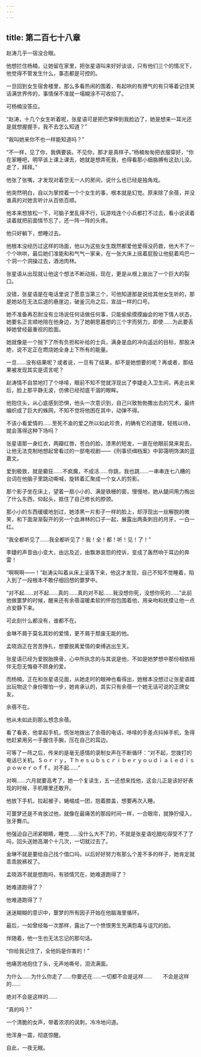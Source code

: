 ```yaml
---
---
---
```

title: 第二百七十八章
---




赵涛几乎一宿没合眼。

他想拦住杨楠，让她留在家里，把张星语叫来好好谈谈，只有他们三个的情况下，他觉得不管发生什么，事态都是可控的。

一旦回到女生宿舍楼里，那么多看热闹的围着，有起哄的有撩气的有只等着记住笑话满世界传的，事情保不准就一塌糊涂不可收拾了。

可杨楠没答应。

“赵涛，十几个女生听着呢，张星语可是把巴掌伸到我脸边了，她是想来一耳光还是就想握握手，我不去怎么知道？”

“我叫她来你不也一样能知道吗？”

“不一样，见了你，我俩要装。不见你，那才是真样子。”杨楠匆匆把衣服穿好，“你在家睡吧，明早该上课上课去，她就是想弄死我，也得看那小细胳膊有这劲儿没。走了，拜拜。”

他张了张嘴，才发现对着空无一人的房间，说什么也已经是独角戏。

他突然明白，自以为掌控着一个个女生的事，根本就是幻觉。原来除了余蓓，并没谁真的对她言听计从百依百顺。

他本来想放松一下，可脑子里乱得不行，玩游戏连个小兵都打不过去，看小说读着读着就把前面情节忘了，还一阵一阵的头疼。

他只好躺下，想睡过去。

他根本没经历过这样的场面，他以为这些女生既然都爱他爱得没药救，他大不了一个个哄哄，最后她们准能和和气气一家亲，在一张大床上摇着屁股让他挺着鸡巴一个洞一个洞操过去，酒池肉林。

张星语从出现就让他这个想法不断动摇，现在，更是从根上崩出了一个巨大的裂口。

没错，张星语是在电话里说了愿意当第三个，可他知道那是说给其他女生听的，那是她站在无法后退的悬崖边，破釜沉舟之后，宣战一样的口号。

她不准备再忍耐没有立场说任何话做任何事，只能偷偷摸摸幽会的地下情人状态，她要名正言顺地陪在他身边，为了她朝思暮想的三个字而努力，即使……为此要丢掉她曾经最重视的脸面。

她就像是一个抛下了所有负担和补给的士兵，满身是血的冲向遥远的目标，那股决绝，说不定正在燃烧她全身上下所有的能量。

一旦……没有结果呢？或者说，一旦有了结果，却不是她想要的呢？再或者，那结果被发现其实是谎言呢？

赵涛情不自禁地打了个哆嗦，眼前不知不觉就浮现出了李婕走入卫生间，再走出来后，脸上那平静无波，仿佛已经彻底干涸的眼眸。

他抱住头，从心底感到恐惧，他头一次意识到，自己兴致勃勃撒出去的咒术，最终编织成了巨大的蛛网，不知不觉将他困在其中，动弹不得。

不该小看爱情的……至死不渝的爱之所以如此珍贵，的确有它的道理，轻贱以待，就会落得这种下场吗？

张星语那一身红衣，两瓣红唇，苍白的脸，漆黑的短发，一直在他眼前晃来晃去，让他无法克制地想起曾看过的一部电视剧——《刑事侦缉档案》中郭蔼明饰演的蓝嘉文。

爱到极致，就是癫狂……不疯魔，不成活……你跳，我也跳……一串串连七八糟的台词在他脑子里跳动嘶喊，旋转着汇聚成一个女人的剪影。

那个影子坐在床上，望着一扇小小的、满是铁栅的窗，慢慢地，她从腿间用力掏出了什么东西，仰起头，抵住了自己修长的脖颈。

那小小的东西缓缓地划过，她漆黑一片影子一样的脸上，却浮现出一丝解脱的微笑，和下面渐渐裂开的另一个血淋林的口子一起，展露出两条刺目的月牙，一白一红。

“我全都听见了……我全都听见了！我！全！都！听！见！了！”

李婕的声音由小变大，由远及近，由飘渺哀怨的控诉，变成了轰然响于耳边的奔雷！

“啊啊啊——！”赵涛尖叫着从床上滚落下来，他这才发现，自己不知不觉睡着，陷入到了一段根本不敢仔细回想的噩梦中。

“对不起……对不起……真的……真的对不起……我没想你死，没想你死的……”此前他做噩梦的时候，醒来还有余蓓温暖柔软的怀抱包围着他，用亲吻和抚摸让他一点点安静下来。

可此刻什么都没有，谁都不在。

金琳不屑于莫名其妙的爱情，更不屑于颓废无能的他。

孟晓涵正在苦苦挣扎，想要脱离爱情的束缚逃出生天。

张星语已经为爱脱胎换骨，心中所执念的与其说是他，不如是她梦想中那份相依相伴无怨无悔奋不顾身的爱。

而杨楠，正在和张星语见面，从她走时的眼神也看得出，她根本没想过让张星语踏出玩物这个身份哪怕一步，她肯承认的，其实只有余蓓一个她无话可说的正牌女友。

余蓓不在。

他从未如此刻那么想念余蓓。

看了看表，他拿起手机，慌张地拨出了余蓓的电话，哆嗦的手差点抖掉手机，急得他赶紧用另一手握住手腕，压在自己的耳边。

可等了一阵之后，传来的是毫无感情的录制女声在不断循环：“对不起，您拨打的电话已关机。Ｓｏｒｒｙ，Ｔｈｅｓｕｂｓｃｒｉｂｅｒｙｏｕｄｉａｌｅｄｉｓｐｏｗｅｒｏｆｆ。对不起……”

对啊……六月就要高考了，她一个复读生，五一还想来找他，这会儿正是该好好表现的时候，手机哪里还敢开。

他放下手机，拉起被子，蜷缩成一团，抱着膝盖，想要再次入睡。

可噩梦还是不肯放过他，就像在最痛苦的那段时间一样，一合眼帘，就狰狞侵入，张牙舞爪。

他强迫自己闭紧眼睛，睡觉……没什么大不了的，不就是张星语吃醋吃得受不了了吗，回头送她高潮个十几次，一切就过去了。

金琳不就是要给自己找个借口吗，以后好好努力有那么个差不多的样子，她肯定就乖乖脱裤衩了。

孟晓涵不就是想跑吗，有锁情咒在，她难道跑得了？

她难道跑得了？

他难道跑得了？

迷迷糊糊的意识中，噩梦的所有因子开始在他脑海里循环。

最后，一如曾经每一次那样，露出了一个愤恨男生充满怨毒与诅咒的脸。

伴随着，他一生也无法忘记的那句话。

“你给我记住了，全他妈是你害的！”

他痛苦地抱住了头，无声地嘶号，泪流满面。

为什么……为什么你走了……你要还在……一切都不会是这样……　　不会是这样的……

绝对不会是这样的……

“真的吗？”

一个清脆的女声，带着浓浓的讽刺，冷冷地问道。

他浑身一震，彻底惊醒。

自此，一夜无眠。